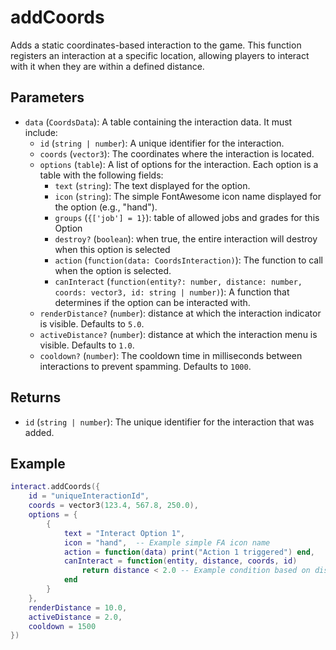 # addCoords

Adds a static coordinates-based interaction to the game. This function registers an interaction at a specific location, allowing players to interact with it when they are within a defined distance.

## Parameters

- `data` (`CoordsData`): A table containing the interaction data. It must include:
  - `id` (`string | number`): A unique identifier for the interaction.
  - `coords` (`vector3`): The coordinates where the interaction is located.
  - `options` (`table`): A list of options for the interaction. Each option is a table with the following fields:
    - `text` (`string`): The text displayed for the option.
    - `icon` (`string`): The simple FontAwesome icon name displayed for the option (e.g., "hand").
    - `groups` (`{['job'] = 1}`): table of allowed jobs and grades for this Option
    - `destroy?` (`boolean`): when true, the entire interaction will destroy when this option is selected
    - `action` (`function(data: CoordsInteraction)`): The function to call when the option is selected.
    - `canInteract` (`function(entity?: number, distance: number, coords: vector3, id: string | number)`): A function that determines if the option can be interacted with.
  - `renderDistance?` (`number`): distance at which the interaction indicator is visible. Defaults to `5.0`.
  - `activeDistance?` (`number`): distance at which the interaction menu is visible. Defaults to `1.0`.
  - `cooldown?` (`number`): The cooldown time in milliseconds between interactions to prevent spamming. Defaults to `1000`.

## Returns

- `id` (`string | number`): The unique identifier for the interaction that was added.

## Example

```lua
interact.addCoords({
    id = "uniqueInteractionId",
    coords = vector3(123.4, 567.8, 250.0),
    options = {
        {
            text = "Interact Option 1",
            icon = "hand",  -- Example simple FA icon name
            action = function(data) print("Action 1 triggered") end,
            canInteract = function(entity, distance, coords, id)
                return distance < 2.0 -- Example condition based on distance
            end
        }
    },
    renderDistance = 10.0,
    activeDistance = 2.0,
    cooldown = 1500
})
